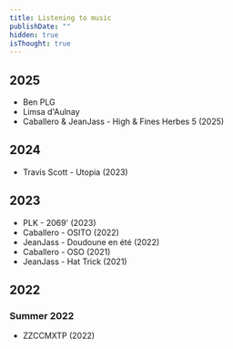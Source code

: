 ```yaml
---
title: Listening to music
publishDate: ""
hidden: true
isThought: true
---
```



## 2025

- Ben PLG
- Limsa d'Aulnay
- Caballero & JeanJass - High & Fines Herbes 5 (2025)

## 2024

- Travis Scott - Utopia (2023)

## 2023

- PLK - 2069' (2023)
- Caballero - OSITO (2022)
- JeanJass - Doudoune en été (2022)
- Caballero - OSO (2021)
- JeanJass - Hat Trick (2021)


## 2022

### Summer 2022

- ZZCCMXTP (2022)
